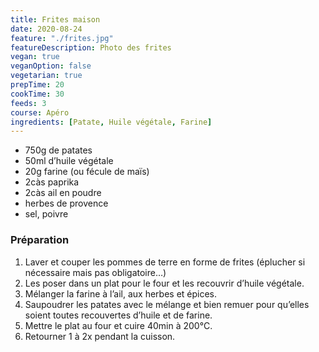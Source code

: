```yaml
---
title: Frites maison
date: 2020-08-24
feature: "./frites.jpg"
featureDescription: Photo des frites
vegan: true
veganOption: false
vegetarian: true
prepTime: 20
cookTime: 30
feeds: 3
course: Apéro
ingredients: [Patate, Huile végétale, Farine]
---
```


<Ingredients>

- 750g de <Ing id="Patate">patates</Ing>
- 50ml <Ing id="Huile végétale">d’huile végétale</Ing>
- 20g <Ing id="Farine">farine</Ing> (ou fécule de maïs)
- 2càs paprika
- 2càs ail en poudre
- herbes de provence
- sel, poivre

</Ingredients>

### Préparation

1. Laver et couper les pommes de terre en forme de frites (éplucher si nécessaire mais pas obligatoire…)
2. Les poser dans un plat pour le four et les recouvrir d’huile végétale.
3. Mélanger la farine à l’ail, aux herbes et épices.
4. Saupoudrer les patates avec le mélange et bien remuer pour qu’elles soient toutes recouvertes d’huile et de farine.
5. Mettre le plat au four et cuire 40min à 200°C.
6. Retourner 1 à 2x pendant la cuisson.
